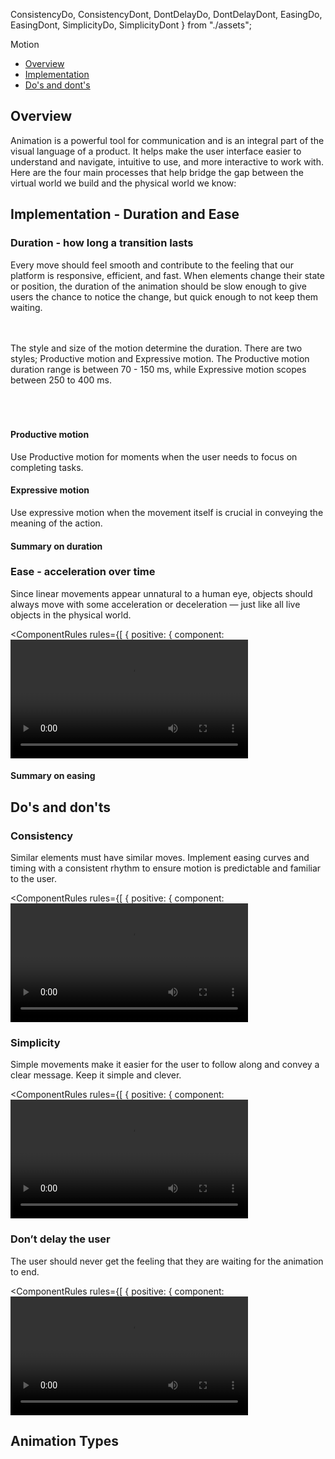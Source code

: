   ConsistencyDo,
  ConsistencyDont,
  DontDelayDo,
  DontDelayDont,
  EasingDo,
  EasingDont,
  SimplicityDo,
  SimplicityDont
} from "./assets";

<Meta title="Foundations/Motion - (Coming Soon)" />

<ComponentName withFoundationBackground>Motion</ComponentName>

- [Overview](#overview)
- [Implementation](#implementation---duration-and-ease)
- [Do's and dont's](do's-and-don'ts)

## Overview

Animation is a powerful tool for communication and is an integral part of the visual language of a product. It helps make the user interface easier to understand and navigate, intuitive to use, and more interactive to work with. Here are the four main processes that help bridge the gap between the virtual world we build and the physical world we know:

<AnimationOverviews />

## Implementation - Duration and Ease

### Duration - how long a transition lasts

Every move should feel smooth and contribute to the feeling that our platform is responsive, efficient, and fast.
When elements change their state or position, the duration of the animation should be slow enough to give users the chance to notice the change, but quick enough to not keep them waiting.

<br />
<br />
The style and size of the motion determine the duration. There are two styles; Productive motion and Expressive motion.
The Productive motion duration range is between 70 - 150 ms, while Expressive motion scopes between 250 to 400 ms.
<br />
<br />
<br />
<br />

#### Productive motion

Use Productive motion for moments when the user needs to focus on completing tasks.

<DurationProductiveTokens />

#### Expressive motion

Use expressive motion when the movement itself is crucial in conveying the meaning of the action.

<DurationExpressiveTokens />

#### Summary on duration

<DurationTokenTable />

### Ease - acceleration over time

Since linear movements appear unnatural to a human eye, objects should always move with some acceleration or deceleration — just like all live objects in the physical world.

<ComponentRules
  rules={[
    {
      positive: {
        component: <video height="190px" src={EasingDo} controls loop />,
        description: "Using ease to make movement feel natural."
      },
      negative: {
        component: <video height="190px" src={EasingDont} controls loop />,
        description: "Linear motion feels mechanical and unnatural."
      }
    }
  ]}
/>

<EasingOverviews />

#### Summary on easing

<EasingTokenTable />

## Do's and don'ts

### Consistency

Similar elements must have similar moves. Implement easing curves and timing with a consistent rhythm to ensure motion is predictable and familiar to the user.

<ComponentRules
  rules={[
    {
      positive: {
        component: <video height="190px" src={ConsistencyDo} controls loop />,
        description: "Using ease to make movement feel natural."
      },
      negative: {
        component: <video height="190px" src={ConsistencyDont} controls loop />,
        description: "Linear motion feels mechanical and unnatural."
      }
    }
  ]}
/>

### Simplicity

Simple movements make it easier for the user to follow along and convey a clear message. Keep it simple and clever.

<ComponentRules
  rules={[
    {
      positive: {
        component: <video height="190px" src={SimplicityDo} controls loop />,
        description: "Use only one primary action within a single view."
      },
      negative: {
        component: <video height="190px" src={SimplicityDont} controls loop />,
        description: "Don’t use multiple primary buttons within a single view."
      }
    }
  ]}
/>

### Don’t delay the user

The user should never get the feeling that they are waiting for the animation to end.

<ComponentRules
  rules={[
    {
      positive: {
        component: <video height="190px" src={DontDelayDo} controls loop />,
        description: "Use only one primary action within a single view."
      },
      negative: {
        component: <video height="190px" src={DontDelayDont} controls loop />,
        description: "Don’t use multiple primary buttons within a single view."
      }
    }
  ]}
/>

## Animation Types

<AnimationTypes />
